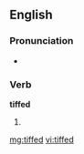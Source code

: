 ==English==

===Pronunciation===
* {{rhymes|ɪft}}

===Verb===
'''tiffed'''

# {{past of|tiff}}

[[mg:tiffed]]
[[vi:tiffed]]